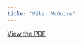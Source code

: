 ```yaml
---
title: "Mike  McGuire"
---
```


[View the PDF](../files/pdfs/role_profiles/senators/district_2_profile.pdf)